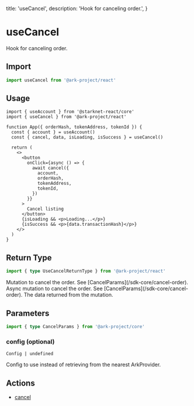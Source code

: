   title: 'useCancel',
  description: 'Hook for canceling order.',
}

# useCancel

Hook for canceling order.

## Import

```typescript
import useCancel from '@ark-project/react'
```

## Usage

```tsx
import { useAccount } from '@starknet-react/core'
import { useCancel } from '@ark-project/react'

function App({ orderHash, tokenAddress, tokenId }) {
  const { account } = useAccount()
  const { cancel, data, isLoading, isSuccess } = useCancel()

  return (
    <>
      <button
        onClick={async () => {
          await cancel({
            account,
            orderHash,
            tokenAddress,
            tokenId,
          })
        }}
      >
        Cancel listing
      </button>
      {isLoading && <p>Loading...</p>}
      {isSuccess && <p>{data.transactionHash}</p>}
    </>
  )
}
```

## Return Type

```ts
import { type UseCancelReturnType } from '@ark-project/react'
```

<Properties>
  <Property name="cancel" type="(params: CancelParams) => CancelResult">
    Mutation to cancel the order. See [CancelParams](/sdk-core/cancel-order).
  </Property>
  <Property
    name="cancelAsync"
    type="(params: CancelParams) => Promise<CancelResult>"
  >
    Async mutation to cancel the order. See
    [CancelParams](/sdk-core/cancel-order).
  </Property>
  <Property name="data" type="Object">
    The data returned from the mutation.
  </Property>
</Properties>

## Parameters

```typescript
import { type CancelParams } from '@ark-project/core'
```

### config (optional)

`Config | undefined`

Config to use instead of retrieving from the nearest ArkProvider.

## Actions

- [cancel](/sdk-core/cancel)
